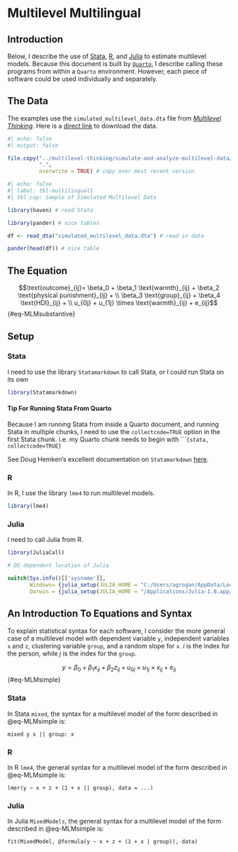 # Multilevel Multilingual

## Introduction

Below, I describe the use of [Stata](https://www.stata.com/), [R](https://www.r-project.org/), and [Julia](https://www.julialang.org/) to estimate multilevel models. Because this document is built by [`Quarto`](https://quarto.org/), I describe calling these programs from within a `Quarto` environment. However, each piece of software could be used individually and separately.

## The Data

The examples use the `simulated_multilevel_data.dta` file from [*Multilevel Thinking*](https://agrogan1.github.io/multilevel-thinking/simulated-multi-country-data.html). Here is a [direct link](https://github.com/agrogan1/multilevel-multilingual/raw/main/simulated_multilevel_data.dta) to download the data.

```r
#| echo: false
#| output: false

file.copy("../multilevel-thinking/simulate-and-analyze-multilevel-data/simulated_multilevel_data.dta", 
          ".",
          overwrite = TRUE) # copy over most recent version

```

```r
#| echo: false
#| label: tbl-multilingual1
#| tbl-cap: Sample of Simulated Multilevel Data

library(haven) # read Stata

library(pander) # nice tables

df <- read_dta("simulated_multilevel_data.dta") # read in data

pander(head(df)) # nice table

```

## The Equation

$$\text{outcome}_{ij}= \beta_0 + \beta_1 \text{warmth}_{ij} + \beta_2 \text{physical punishment}_{ij} + \\ \beta_3 \text{group}_{ij} + \beta_4 \text{HDI}_{ij} + \\ u_{0j} + u_{1j} \times \text{warmth}_{ij} + e_{ij}$$ {#eq-MLMsubstantive}
   
## Setup 

::: {.panel-tabset group="language"}

### Stata

I need to use the library `Statamarkdown` to call Stata, or I could run Stata on its own

```r

library(Statamarkdown)

```

::: {.callout-tip collapse="true"}
#### Tip For Running Stata From Quarto

Because I am running Stata from inside a Quarto document, and running Stata in multiple chunks, I need to use the `collectcode=TRUE` option in the first Stata chunk. i.e. my Quarto chunk needs to begin with ````{stata, collectcode=TRUE}`

See Doug Hemken's excellent documentation on `Statamarkdown` [here](https://www.ssc.wisc.edu/~hemken/Stataworkshops/Statamarkdown/linking-code-blocks.html#linking-code-blocks-1).
:::

### R

In R, I use the library `lme4` to run multilevel models. 

```r

library(lme4) 

```

### Julia

I need to call Julia from R.

```r

library(JuliaCall)

# OS dependent location of Julia

switch(Sys.info()[['sysname']],
       Windows= {julia_setup(JULIA_HOME = "C:/Users/agrogan/AppData/Local/Programs/Julia-1.10.2/bin/")},
       Darwin = {julia_setup(JULIA_HOME = "/Applications/Julia-1.8.app/Contents/Resources/julia/bin")})

```

:::

## An Introduction To Equations and Syntax

To explain statistical syntax for each software, I consider the more general case of a multilevel model with dependent variable `y`, independent variables `x` and `z`, clustering variable `group`, and a random slope for `x`. *i* is the index for the person, while *j* is the index for the `group`.

$$y = \beta_0 + \beta_1 x_{ij} + \beta_2 z_{ij} + u_{0j} + u_{1j} \times x_{ij} + e_{ij}$$ {#eq-MLMsimple}

::: {.panel-tabset group="language"}

### Stata

In Stata `mixed`, the syntax for a multilevel model of the form described in @eq-MLMsimple is:

`mixed y x || group: x`


### R

In R `lme4`, the general syntax for a multilevel model of the form described in @eq-MLMsimple is:

`lmer(y ~ x + z + (1 + x || group), data = ...)`


### Julia

In Julia `MixedModels`, the general syntax for a multilevel model of the form described in @eq-MLMsimple is:

`fit(MixedModel, @formula(y ~ x + z + (1 + x | group)), data)`

:::

